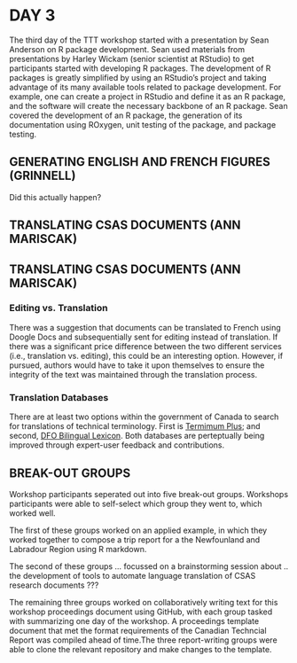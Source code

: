 # DAY 3
The third day of the TTT workshop started with a presentation by Sean Anderson on R package development. Sean used materials from presentations by Harley Wickam (senior scientist at RStudio) to get participants started with developing R packages. The development of R packages is greatly simplified by using an RStudio's project and taking advantage of its many available tools related to package development. For example, one can create a project in RStudio and define it as an R package, and the software will create the necessary backbone of an R package. Sean covered the development of an R package, the generation of its documentation using ROxygen, unit testing of the package, and package testing.

## GENERATING ENGLISH AND FRENCH FIGURES (GRINNELL)

Did this actually happen?

## TRANSLATING CSAS DOCUMENTS (ANN MARISCAK)


## TRANSLATING CSAS DOCUMENTS (ANN MARISCAK)

### Editing vs. Translation
There was a suggestion that documents can be translated to French using Doogle Docs and subsequentially sent for editing instead of translation. If there was a significant price difference between the two different services (i.e., translation vs. editing), this could be an interesting option. However, if pursued, authors would have to take it upon themselves to ensure the integrity of the text was maintained through the translation process.

### Translation Databases
There are at least two options within the government of Canada to search for translations of technical terminology. First is [Termimum Plus](https://www.btb.termiumplus.gc.ca/tpv2alpha/alpha-eng.html?lang=eng); and second, [DFO Bilingual Lexicon](http://linkneeded.com). Both databases are perteptually being improved through expert-user feedback and contributions.

## BREAK-OUT GROUPS

Workshop participants seperated out into five break-out groups.  Workshops participants were able to self-select which group they went to, which worked well.

The first of these groups worked on an applied example, in which they worked together to compose a trip report for a the Newfounland and Labradour Region using R markdown.

The second of these groups ... focussed on a brainstorming session about .. the development of tools to automate language translation of CSAS research documents ???

The remaining three groups worked on collaboratively writing text for this workshop proceedings document using GitHub, with each group tasked with summarizing one day of the workshop. A proceedings template document that met the format requirements of the Canadian Techncial Report was compiled ahead of time.The three report-writing groups were able to clone the relevant repository and make changes to the template.
